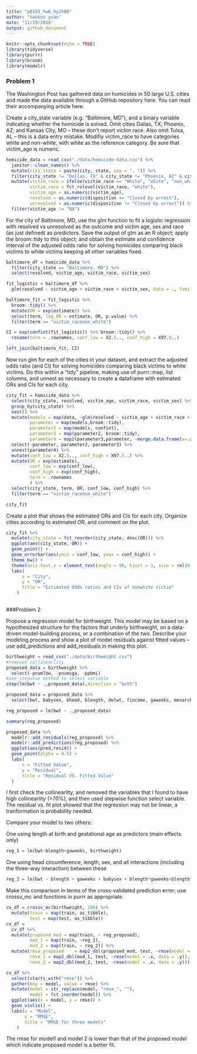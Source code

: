 ```yaml
---
title: "p8105_hw6_hy2580"
author: "haokun yuan"
date: "11/19/2018"
output: github_document
---
```


```r
knitr::opts_chunk$set(echo = TRUE)
library(tidyverse)
library(purrr)
library(broom)
library(modelr)
```

### Problem 1

The Washington Post has gathered data on homicides in 50 large U.S. cities and made the data available through a GitHub repository here. You can read their accompanying article here.

Create a city_state variable (e.g. “Baltimore, MD”), and a binary variable indicating whether the homicide is solved. Omit cities Dallas, TX; Phoenix, AZ; and Kansas City, MO – these don’t report victim race. Also omit Tulsa, AL – this is a data entry mistake. Modifiy victim_race to have categories white and non-white, with white as the reference category. Be sure that victim_age is numeric.

```r
homicide_data = read_csv("./data/homicide-data.csv") %>% 
  janitor::clean_names() %>% 
  mutate(city_state = paste(city, state, sep = ", ")) %>% 
  filter(city_state != "Dallas, TX" & city_state != "Phoenix, AZ" & city_state != "Kansas City, MO" & city_state != "Tulsa, AL") %>% 
  mutate(victim_race = ifelse(victim_race == "White", "white", "non_white"),
         victim_race = fct_relevel(victim_race, "white"),
         victim_age = as.numeric(victim_age),
         resolved = as.numeric(disposition == "Closed by arrest"),
         unresolved = as.numeric(disposition != "Closed by arrest")) %>%
  filter(victim_age != "NA")

```

For the city of Baltimore, MD, use the glm function to fit a logistic regression with resolved vs unresolved as the outcome and victim age, sex and race (as just defined) as predictors. Save the output of glm as an R object; apply the broom::tidy to this object; and obtain the estimate and confidence interval of the adjusted odds ratio for solving homicides comparing black victims to white victims keeping all other variables fixed.

```r
baltimore_df = homicide_data %>% 
  filter(city_state == "Baltimore, MD") %>% 
  select(resolved, victim_age, victim_race, victim_sex)

fit_logistic = baltimore_df %>% 
  glm(resolved ~ victim_age + victim_race + victim_sex, data = ., family = binomial())

baltimore_fit = fit_logistic %>% 
  broom::tidy() %>% 
  mutate(OR = exp(estimate)) %>%
  select(term, log_OR = estimate, OR, p.value) %>% 
  filter(term == "victim_racenon_white")

CI = exp(confint(fit_logistic)) %>% broom::tidy() %>% 
  rename(term = .rownames, conf_low = X2.5.., conf_high = X97.5..)

left_join(baltimore_fit, CI)

```


Now run glm for each of the cities in your dataset, and extract the adjusted odds ratio (and CI) for solving homicides comparing black victims to white victims. Do this within a “tidy” pipeline, making use of purrr::map, list columns, and unnest as necessary to create a dataframe with estimated ORs and CIs for each city.

```r
city_fit = homicide_data %>% 
  select(city_state, resolved, victim_age, victim_race, victim_sex) %>% 
  group_by(city_state) %>% 
  nest() %>% 
  mutate(models = map(data, ~glm(resolved ~ victim_age + victim_race + victim_sex, data =.x)),
         parameter = map(models,broom::tidy),
         parameter2 = map(models, confint),
         parameter3 = map(parameter2, broom::tidy),
         parameter4 = map2(parameter3,parameter, ~merge.data.frame(x=.x, y=.y, by.x = ".rownames", by.y = "term"))) %>%
  select(-parameter,-parameter2,-parameter3) %>% 
  unnest(parameter4) %>%
  mutate(conf_low = X2.5.., conf_high = X97.5..) %>% 
  mutate(OR = exp(estimate),
         conf_low = exp(conf_low),
         conf_high = exp(conf_high),
         term = .rownames
         ) %>% 
  select(city_state, term, OR, conf_low, conf_high) %>% 
  filter(term == "victim_racenon_white")

city_fit

```

Create a plot that shows the estimated ORs and CIs for each city. Organize cities according to estimated OR, and comment on the plot.

```r
city_fit %>% 
  mutate(city_state = fct_reorder(city_state, desc(OR))) %>% 
  ggplot(aes(city_state, OR)) +
  geom_point() +
  geom_errorbar(aes(ymin = conf_low, ymax = conf_high)) + 
  theme_bw() +
  theme(axis.text.x = element_text(angle = 90, hjust = 1, size = rel(0.8))) + 
  labs(
      x = "City",
      y = "OR",
      title = "Estimated Odds ratios and CIs of nonwhite victim"
    )
  
```


###Problem 2


Propose a regression model for birthweight. This model may be based on a hypothesized structure for the factors that underly birthweight, on a data-driven model-building process, or a combination of the two. Describe your modeling process and show a plot of model residuals against fitted values – use add_predictions and add_residuals in making this plot.

```r
birthweight = read_csv("./data/birthweight.csv") 
#removed collinearlity
proposed_data = birthweight %>% 
  select(-pnumlbw, -pnumsga, -ppbmi)
#use stepwise method to select variable
step(lm(bwt ~ .,proposed_data),direction = "both")

proposed_data = proposed_data %>% 
  select(bwt, babysex, bhead, blength, delwt, fincome, gaweeks, menarche, mheight, momage, mrace, parity, ppwt, smoken)

reg_proposed = lm(bwt ~ .,proposed_data)

summary(reg_proposed)

proposed_data %>% 
  modelr::add_residuals(reg_proposed) %>% 
  modelr::add_predictions(reg_proposed) %>% 
  ggplot(aes(pred,resid)) + 
  geom_point(alpha = 0.5) +
  labs(
      x = "Fitted Value",
      y = "Residual",
      title = "Residual VS. Fitted Value"
  )
```

I first check the collinearlity, and removed the variables that I found to have high collinearlity (>70%), and then used stepwise function select variable. The residual vs. fit plot showed that the regression may not be linear, a tranformation is probability needed.


Compare your model to two others:

One using length at birth and gestational age as predictors (main effects only)

```r
reg_1 = lm(bwt~blength+gaweeks, birthweight)

```


One using head circumference, length, sex, and all interactions (including the three-way interaction) between these

```r
reg_2 = lm(bwt ~ blength + gaweeks + babysex + blength*gaweeks+blength*gaweeks*babysex + blength*gaweeks*babysex + blength*babysex, birthweight) 
```

Make this comparison in terms of the cross-validated prediction error; use crossv_mc and functions in purrr as appropriate.

```r
cv_df = crossv_mc(birthweight, 100) %>% 
  mutate(train = map(train, as_tibble),
         test = map(test, as_tibble))
cv_df = 
  cv_df %>% 
  mutate(proposed_mod = map(train, ~ reg_proposed),
         mod_1 = map(train, ~reg_1),
         mod_2 = map(train, ~ reg_2)) %>% 
  mutate(rmse_proposed    = map2_dbl(proposed_mod, test, ~rmse(model = .x, data = .y)),
         rmse_1 = map2_dbl(mod_1, test, ~rmse(model = .x, data = .y)),
         rmse_2 = map2_dbl(mod_2, test, ~rmse(model = .x, data = .y)))

cv_df %>% 
  select(starts_with("rmse")) %>% 
  gather(key = model, value = rmse) %>% 
  mutate(model = str_replace(model, "rmse_", ""),
         model = fct_inorder(model)) %>% 
  ggplot(aes(x = model, y = rmse)) + 
  geom_violin() +
  labs(x = "Model",
       y = "RMSE",
       title = "RMSE for three models"
    )

```

The rmse for model1 and model 2 is lower than that of the proposed model which indicate proposed model is a better fit.
